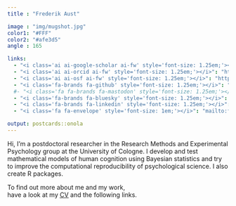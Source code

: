 ```yaml
---
title : "Frederik Aust"

image : "img/mugshot.jpg"
color1: "#FFF"
color2: "#afe3d5"
angle : 165

links:
  - "<i class='ai ai-google-scholar ai-fw' style='font-size: 1.25em;'></i>": "https://scholar.google.de/citations?user=8pqcwFcAAAAJ"
  - "<i class='ai ai-orcid ai-fw' style='font-size: 1.25em;'></i>": "https://orcid.org/0000-0003-4900-788X"
  - "<i class='ai ai-osf ai-fw' style='font-size: 1.25em;'></i>": "https://osf.io/zqedt/"
  - "<i class='fa-brands fa-github' style='font-size: 1.25em;'></i>": "https://github.com/crsh"
  #- "<i class='fa fa-brands fa-mastodon' style='font-size: 1.25em;'></i>": "https://fediscience.org/\\@FrederikAust"
  - "<i class='fa-brands fa-bluesky' style='font-size: 1.25em;'></i>": "https://bsky.app/profile/frederikaust.com"
  - "<i class='fa-brands fa-linkedin' style='font-size: 1.25em;'></i>": "https://www.linkedin.com/in/frederik-aust"
  - "<i class='fa fa-envelope' style='font-size: 1em;'></i>": "mailto:frederik.aust@uni-koeln.de"

output: postcards::onola
---
```


<link rel="stylesheet" href="https://cdn.jsdelivr.net/gh/jpswalsh/academicons@1/css/academicons.min.css">

Hi, I'm a postdoctoral researcher in the Research Methods and Experimental Psychology group at the University of Cologne.
I develop and test mathematical models of human cognition using Bayesian statistics and try to improve the computational reproducibility of psychological science.
I also create R packages.

To find out more about me and my work,<br />have a look at my [<span style = "text-decoration:underline;">CV</span>](cv.pdf) and the following links.
